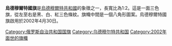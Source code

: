 {{expand|time=2015-02-17T01:33:14+00:00}}
{{unreferenced|time=2015-02-17T01:33:14+00:00}}

{{Infobox flag
| Name = {{flag|Udmurtia}}国旗
| Image = Flag of Udmurtia.svg
| Proportion = 1:2
| Adoption = 1993年11月4日
| Design = 一面三色旗，從左至右是黑、白、紅三色條紋。旗幟中間是一個八角形圖案。
| Designer = Y. N. Lobanov
| Image2 = Flag of Udmurt ASSR.svg
| Imagetext2 = 
| Nickname2 = [[俄罗斯苏维埃联邦社会主义共和国|俄罗斯苏维埃联邦社会主义共和国]]的[[自治共和国|自治共和国]][[乌德穆尔特苏维埃社会主义自治共和国|乌德穆尔特苏维埃社会主义自治共和国]]国旗。
| Morenicks2 =
| Use2 = 
| Symbol2 =
| Proportion2 = 1:2
| Adoption2 = 1954年
| Designer2 =
}}
'''烏德穆爾特國旗'''是[[烏德穆爾特共和國|烏德穆爾特共和國]]的象徵之一，長寬比為1:2。這是一面三色旗，從左至右是黑、白、紅三色條紋。旗幟中間是一個八角形圖案。烏德穆爾特國旗啟用於2002年4月30日。
{{俄罗斯各地区旗帜}}
[[Category:俄罗斯自治共和国国旗|Category:俄罗斯自治共和国国旗]]
[[Category:乌德穆尔特共和国|Category:乌德穆尔特共和国]]
[[Category:2002年面世的旗幟|Category:2002年面世的旗幟]]